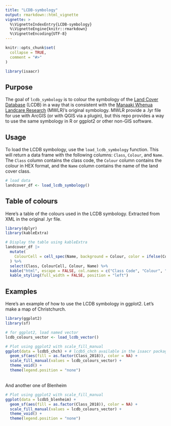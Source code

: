 ```yaml
---
title: "LCDB-symbology"
output: rmarkdown::html_vignette
vignette: >
  %\VignetteIndexEntry{LCDB-symbology}
  %\VignetteEngine{knitr::rmarkdown}
  %\VignetteEncoding{UTF-8}
---
```


```r
knitr::opts_chunk$set(
  collapse = TRUE,
  comment = "#>"
)

library(isaacr)
```

## Purpose

The goal of `lcdb_symbology` is to colour the symbology of the [Land Cover Database](https://lris.scinfo.org.nz/layer/104400-lcdb-v50-land-cover-database-version-50-mainland-new-zealand/) (LCDB) in a way that is consistent with the [Manaaki Whenua Landcare Research](https://www.landcareresearch.co.nz/) (MWLR)'s original symbology. MWLR provide a .lyr file for use with ArcGIS (or with QGIS via a plugin), but this repo provides a way to use the same symbology in R or ggplot2 or other non-GIS software.

## Usage

To load the LCDB symbology, use the `load_lcdb_symbology` function. This will return a data frame with the following columns: `Class`, `Colour`, and `Name`. The `Class` column contains the class code, the `Colour` column contains the colour in HEX format, and the `Name` column contains the name of the land cover class.

```r
# load data 
landcover_df <- load_lcdb_symbology()
```

## Table of colours

Here's a table of the colours used in the LCDB symbology. Extracted from XML in the original .lyr file. 

```r
library(dplyr)
library(kableExtra)

# Display the table using kableExtra
landcover_df |> 
  mutate(
    ColourCell = cell_spec(Name, background = Colour, color = ifelse(Colour == "#000000", "white", "black"))
  ) %>%
  select(Class, ColourCell, Colour, Name) %>%
  kable("html", escape = FALSE, col.names = c("Class Code", "Colour", "HEX Code", "Landcover Class")) %>%
  kable_styling(full_width = FALSE, position = "left")
```

## Examples

Here's an example of how to use the LCDB symbology in ggplot2. Let's make a map of Christchurch. 

```r
library(ggplot2)
library(sf)

# for ggplot2, load named vector
lcdb_colours_vector <- load_lcdb_vector()

# Plot using ggplot2 with scale_fill_manual
ggplot(data = lcdb5_chch) + # lcdb5_chch available in the isaacr package, and it lazy-loads - so just refer to it
  geom_sf(aes(fill = as.factor(Class_2018)), color = NA) +
  scale_fill_manual(values = lcdb_colours_vector) +
  theme_void() +
  theme(legend.position = "none")
```
\
And another one of Blenheim

```r
# Plot using ggplot2 with scale_fill_manual
ggplot(data = lcdb5_blenheim) +
  geom_sf(aes(fill = as.factor(Class_2018)), color = NA) +
  scale_fill_manual(values = lcdb_colours_vector) +
  theme_void() +
  theme(legend.position = "none")
```

